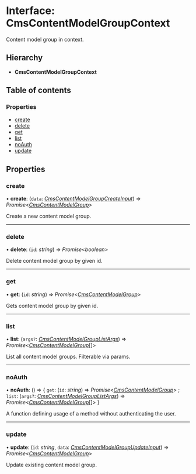 # Interface: CmsContentModelGroupContext

Content model group in context.

## Hierarchy

* **CmsContentModelGroupContext**

## Table of contents

### Properties

- [create](cmscontentmodelgroupcontext.mdx#create)
- [delete](cmscontentmodelgroupcontext.mdx#delete)
- [get](cmscontentmodelgroupcontext.mdx#get)
- [list](cmscontentmodelgroupcontext.mdx#list)
- [noAuth](cmscontentmodelgroupcontext.mdx#noauth)
- [update](cmscontentmodelgroupcontext.mdx#update)

## Properties

### create

• **create**: (`data`: [*CmsContentModelGroupCreateInput*](cmscontentmodelgroupcreateinput.mdx)) => *Promise*<[*CmsContentModelGroup*](cmscontentmodelgroup.mdx)\>

Create a new content model group.

___

### delete

• **delete**: (`id`: *string*) => *Promise*<*boolean*\>

Delete content model group by given id.

___

### get

• **get**: (`id`: *string*) => *Promise*<[*CmsContentModelGroup*](cmscontentmodelgroup.mdx)\>

Gets content model group by given id.

___

### list

• **list**: (`args?`: [*CmsContentModelGroupListArgs*](cmscontentmodelgrouplistargs.mdx)) => *Promise*<[*CmsContentModelGroup*](cmscontentmodelgroup.mdx)[]\>

List all content model groups. Filterable via params.

___

### noAuth

• **noAuth**: () => { `get`: (`id`: *string*) => *Promise*<[*CmsContentModelGroup*](cmscontentmodelgroup.mdx)\> ; `list`: (`args?`: [*CmsContentModelGroupListArgs*](cmscontentmodelgrouplistargs.mdx)) => *Promise*<[*CmsContentModelGroup*](cmscontentmodelgroup.mdx)[]\>  }

A function defining usage of a method without authenticating the user.

___

### update

• **update**: (`id`: *string*, `data`: [*CmsContentModelGroupUpdateInput*](cmscontentmodelgroupupdateinput.mdx)) => *Promise*<[*CmsContentModelGroup*](cmscontentmodelgroup.mdx)\>

Update existing content model group.
